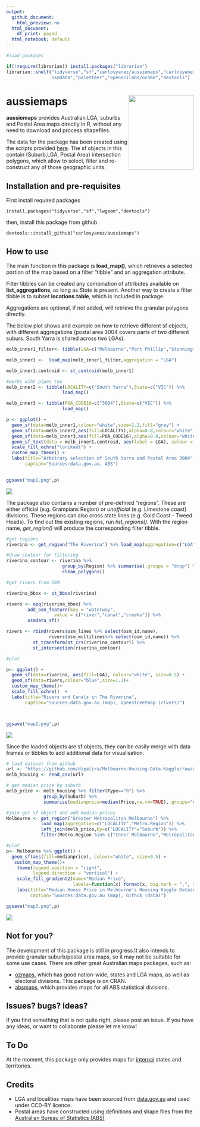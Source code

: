 ```yaml
---
output:
  github_document:
    html_preview: no
  html_document:
    df_print: paged
  html_notebook: default
---
```


```r
#load packages

if(!require(librarian)) install.packages("librarian")
librarian::shelf("tidyverse","sf","carlosyanez/aussiemaps","carlosyanez/customthemes","
                 osmdata","paletteer","openscilabs/ochRe","devtools")

```

# aussiemaps <img src="hex/hexSticker.png" width = "175" height = "200" align="right" />

**aussiemaps** provides Australian LGA, suburbs and Postal Area maps directly in R, without any need to download and process shapefiles. 

The data for the package has been created using the scripts provided [here](https://github.com/carlosyanez/Australian_Polygons). The sf objects in this contain (Suburb,LGA, Postal Area) intersection polygons, which allow to select, filter and re-construct any of those geographic units.

## Installation and pre-requisites

First install required packages

`
install.packages("tidyverse","sf","lwgeom","devtools")
`

then, install this package from github

`
devtools::install_github("carlosyanez/aussiemaps")
`

## How to use

The main function in this package is **load_map()**, which retrieves a selected portion of the map based on a filter "tibble" and an aggregation attribute.

Filter tibbles can be created any combination of attributes available on **list_aggregations**, as long as *State* is present. Another way to create a filter tibble is to subset **locations.table**, which is included in package.

Aggregations are optional, if not added, will retrieve the granular polygons directly.

The below plot shows and example on how to retrieve different sf objects, with different aggregations (postal area 3004 covers parts of two different suburs. South Yarra is shared across two LGAs).  


```r

melb_inner1_filter<- tibble(LGA=c("Melbourne","Port Phillip","Stonnington"),State=rep("VIC",3)) 

melb_inner1 <-  load_map(melb_inner1_filter,aggregation = "LGA") 

melb_inner1.centroid <- st_centroid(melb_inner1)

#works wiht pipes too
melb_inner2 <- tibble(LOCALITY=c("South Yarra"),State=c("VIC")) %>% 
                     load_map()

melb_inner3 <- tibble(POA_CODE16=c("3004"),State=c("VIC")) %>% 
                     load_map()

p <- ggplot() + 
  geom_sf(data=melb_inner1,colour="white",size=1.2,fill="grey") +
  geom_sf(data=melb_inner2,aes(fill=LOCALITY),alpha=0.8,colour="white",size=0.8) +
  geom_sf(data=melb_inner3,aes(fill=POA_CODE16),alpha=0.8,colour="white",size=0.8) +
  geom_sf_text(data = melb_inner1.centroid, aes(label = LGA), colour = "blue") +
  scale_fill_ochre("lorikeet") +
  custom_map_theme() +
  labs(title="Arbitrary selection of South Yarra and Postal Area 3004", 
       caption="Sources:data.gov.au, ABS")
 


```

```r
ggsave("map1.png",p)
```


![](map1.png)


The package also contains a number of pre-defined "regions". These are either official (e.g. Grampians Region) or *unofficial* (e.g. Limestone coast) divisions. These regions can also cross state lines (e.g. Gold Coast - Tweed Heads). To find out the existing regions, run *list_regions()*. With the region name, *get_region()* will produce the corresponding filter tibble.



```r

#get regions
riverina <- get_region("The Riverina") %>% load_map(aggregation=c("LGA","State","Region"))

#draw contour for filtering
riverina_contour <- riverina %>% 
                     group_by(Region) %>% summarise(.groups = "drop") %>%
                     clean_polygons()

#get rivers from OSM

riverina_bbox <- st_bbox(riverina)

rivers <- opq(riverina_bbox) %>%
        add_osm_feature(key = "waterway",
                  value = c("river","canal","creeks")) %>%
        osmdata_sf()

rivers <- rbind(rivers$osm_lines %>% select(osm_id,name),
                rivers$osm_multilines%>% select(osm_id,name)) %>%
          st_transform(st_crs(riverina_contour)) %>%
          st_intersection(riverina_contour)

#plot

p<- ggplot() + 
  geom_sf(data=riverina, aes(fill=LGA), colour="white", size=0.5) +
  geom_sf(data=rivers,colour="blue",size=1.1)+
  custom_map_theme()+
  scale_fill_ochre()  + 
  labs(title="Rivers and Canals in The Riverina", 
       caption="Sources:data.gov.au (map), openstreetmap (rivers)")




```

```r
ggsave("map2.png",p)
```


![](map2.png)

Since the loaded objects are sf objects, they can be easily merge with data frames or tibbles to add additional data for visualisation.


```r

# load dataset from github
url <- "https://github.com/dipalira/Melbourne-Housing-Data-Kaggle/raw/master/Data/Melbourne_housing_FULL.csv"
melb_housing <- read_csv(url)

# get median price by suburb
melb_price <- melb_housing %>% filter(Type=="h") %>%
              group_by(Suburb) %>% 
              summarise(medianprice=median(Price,na.rm=TRUE),.groups="drop")

#join get sf object and add median prices
Melbourne <- get_region("Greater Metropolitan Melbourne") %>% 
             load_map(aggregation=c("LOCALITY","Metro.Region")) %>%
             left_join(melb_price,by=c("LOCALITY"="Suburb")) %>%
             filter(Metro.Region %in% c("Inner Melbourne","Metropolitan Melbourne"))

#plot
p<- Melbourne %>% ggplot() + 
  geom_sf(aes(fill=medianprice), colour="white", size=0.5) +
   custom_map_theme()+
    theme(legend.position = "right",
          legend.direction = "vertical") + 
    scale_fill_gradient2(name="Median Price",
                         labels=function(x) format(x, big.mark = ",", scientific = FALSE)) +
    labs(title="Median House Price in Melbourne's Housing Kaggle Dataset", 
         caption="Sources:data.gov.au (map), Github (data)") 

```

```r
ggsave("map3.png",p)
```


![](map3.png)


## Not for you?

The development of this package is still in progress.It also intends to provide granular suburb/postal area maps, so it may not be suitable for some use cases. There are other great Australian maps packages, such as:

- [ozmaps](https://mdsumner.github.io/ozmaps/), which has good nation-wide, states and LGA maps, as well as electoral divisions. This package is on CRAN.
- [absmaps](https://github.com/wfmackey/absmaps), which provides maps for all ABS statistical divisions.

## Issues? bugs? Ideas?

If you find something that is not quite right, please post an issue.
If you have any ideas, or want to collaborate please let me know!


## To Do

At the moment, this package only provides maps for [internal](https://en.wikipedia.org/wiki/States_and_territories_of_Australia) states and territories.

## Credits

 - LGA and localities maps have been sourced from [data.gov.au](htttp:///data.gov.au)  and used under CC0-BY licence.
 - Postal areas have constructed using definitions and shape files from the [Australian Bureau of Statistics (ABS)](https://www.abs.gov.au/)

